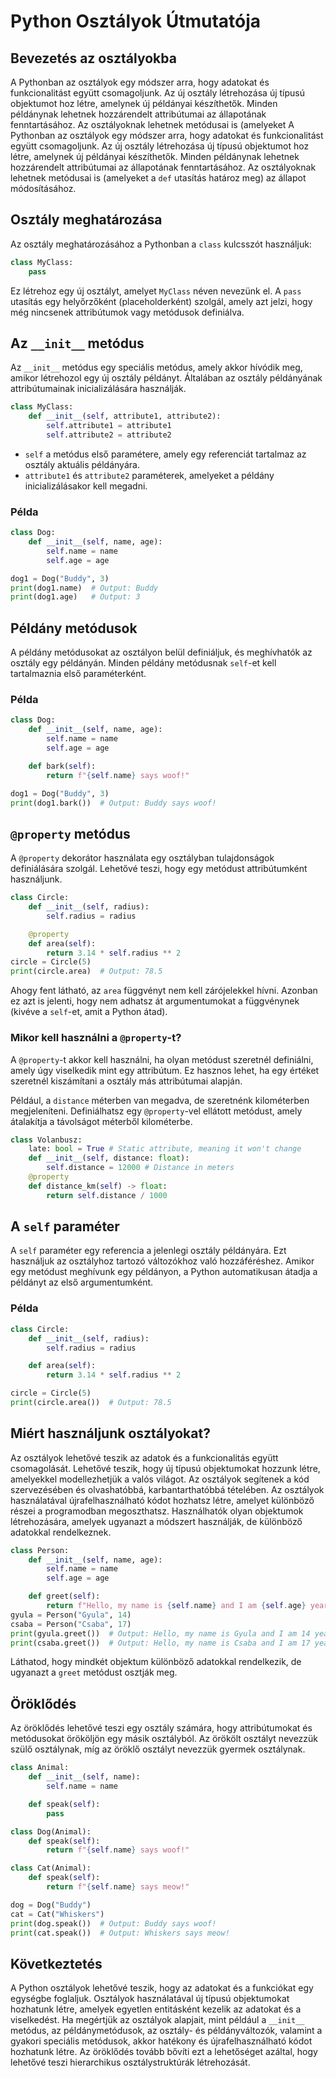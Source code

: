 # Python Osztályok Útmutatója

## Bevezetés az osztályokba

A Pythonban az osztályok egy módszer arra, hogy adatokat és funkcionalitást együtt csomagoljunk. Az új osztály létrehozása új típusú objektumot hoz létre, amelynek új példányai készíthetők. Minden példánynak lehetnek hozzárendelt attribútumai az állapotának fenntartásához. Az osztályoknak lehetnek metódusai is (amelyeket
A Pythonban az osztályok egy módszer arra, hogy adatokat és funkcionalitást együtt csomagoljunk. Az új osztály létrehozása új típusú objektumot hoz létre, amelynek új példányai készíthetők. Minden példánynak lehetnek hozzárendelt attribútumai az állapotának fenntartásához. Az osztályoknak lehetnek metódusai is (amelyeket a `def` utasítás határoz meg) az állapot módosításához.

## Osztály meghatározása

Az osztály meghatározásához a Pythonban a `class` kulcsszót használjuk:

```py filename="example.py" copy
class MyClass:
    pass
```

Ez létrehoz egy új osztályt, amelyet `MyClass` néven nevezünk el. A `pass` utasítás egy helyőrzőként (placeholderként) szolgál, amely azt jelzi, hogy még nincsenek attribútumok vagy metódusok definiálva.

## Az `__init__` metódus

Az `__init__` metódus egy speciális metódus, amely akkor hívódik meg, amikor létrehozol egy új osztály példányt. Általában az osztály példányának attribútumainak inicializálására használják.

```py filename="example.py" copy
class MyClass:
    def __init__(self, attribute1, attribute2):
        self.attribute1 = attribute1
        self.attribute2 = attribute2
```

- `self` a metódus első paramétere, amely egy referenciát tartalmaz az osztály aktuális példányára.
- `attribute1` és `attribute2` paraméterek, amelyeket a példány inicializálásakor kell megadni.

### Példa

```py filename="example.py" copy
class Dog:
    def __init__(self, name, age):
        self.name = name
        self.age = age

dog1 = Dog("Buddy", 3)
print(dog1.name)  # Output: Buddy
print(dog1.age)   # Output: 3
```

## Példány metódusok

A példány metódusokat az osztályon belül definiáljuk, és meghívhatók az osztály egy példányán. Minden példány metódusnak `self`-et kell tartalmaznia első paraméterként.

### Példa

```py filename="example.py" copy
class Dog:
    def __init__(self, name, age):
        self.name = name
        self.age = age

    def bark(self):
        return f"{self.name} says woof!"

dog1 = Dog("Buddy", 3)
print(dog1.bark())  # Output: Buddy says woof!
```

## `@property` metódus

A `@property` dekorátor használata egy osztályban tulajdonságok definiálására szolgál. Lehetővé teszi, hogy egy metódust attribútumként használjunk.

```py filename="example.py" copy
class Circle:
    def __init__(self, radius):
        self.radius = radius

    @property
    def area(self):
        return 3.14 * self.radius ** 2
circle = Circle(5)
print(circle.area)  # Output: 78.5
```

Ahogy fent látható, az `area` függvényt nem kell zárójelekkel hívni. Azonban ez azt is jelenti, hogy nem adhatsz át argumentumokat a függvénynek (kivéve a `self`-et, amit a Python átad).

### Mikor kell használni a `@property`-t?

A `@property`-t akkor kell használni, ha olyan metódust szeretnél definiálni, amely úgy viselkedik mint egy attribútum. Ez hasznos lehet, ha egy értéket szeretnél kiszámítani a osztály más attribútumai alapján.

Például, a `distance` méterben van megadva, de szeretnénk kilométerben megjeleníteni. Definiálhatsz egy `@property`-vel ellátott metódust, amely átalakítja a távolságot méterből kilométerbe.

```py filename="example.py" copy
class Volanbusz:
    late: bool = True # Static attribute, meaning it won't change
    def __init__(self, distance: float):
        self.distance = 12000 # Distance in meters
    @property
    def distance_km(self) -> float:
        return self.distance / 1000
```

## A `self` paraméter

A `self` paraméter egy referencia a jelenlegi osztály példányára. Ezt használjuk az osztályhoz tartozó változókhoz való hozzáféréshez. Amikor egy metódust meghívunk egy példányon, a Python automatikusan átadja a példányt az első argumentumként.

### Példa

```py filename="example.py" copy
class Circle:
    def __init__(self, radius):
        self.radius = radius

    def area(self):
        return 3.14 * self.radius ** 2

circle = Circle(5)
print(circle.area())  # Output: 78.5
```

## Miért használjunk osztályokat?

Az osztályok lehetővé teszik az adatok és a funkcionalitás együtt csomagolását. Lehetővé teszik, hogy új típusú objektumokat hozzunk létre, amelyekkel modellezhetjük a valós világot. Az osztályok segítenek a kód szervezésében és olvashatóbbá, karbantarthatóbbá tételében. Az osztályok használatával újrafelhasználható kódot hozhatsz létre, amelyet különböző részei a programodban megoszthatsz. Használhatók olyan objektumok létrehozására, amelyek ugyanazt a módszert használják, de különböző adatokkal rendelkeznek.

```py filename="example.py" copy
class Person:
    def __init__(self, name, age):
        self.name = name
        self.age = age

    def greet(self):
        return f"Hello, my name is {self.name} and I am {self.age} years old."
gyula = Person("Gyula", 14)
csaba = Person("Csaba", 17)
print(gyula.greet())  # Output: Hello, my name is Gyula and I am 14 years old.
print(csaba.greet())  # Output: Hello, my name is Csaba and I am 17 years old.
```

Láthatod, hogy mindkét objektum különböző adatokkal rendelkezik, de ugyanazt a `greet` metódust osztják meg.

## Öröklődés

Az öröklődés lehetővé teszi egy osztály számára, hogy attribútumokat és metódusokat örököljön egy másik osztályból. Az örökölt osztályt nevezzük szülő osztálynak, míg az öröklő osztályt nevezzük gyermek osztálynak.

```py filename="example.py" copy
class Animal:
    def __init__(self, name):
        self.name = name

    def speak(self):
        pass

class Dog(Animal):
    def speak(self):
        return f"{self.name} says woof!"

class Cat(Animal):
    def speak(self):
        return f"{self.name} says meow!"

dog = Dog("Buddy")
cat = Cat("Whiskers")
print(dog.speak())  # Output: Buddy says woof!
print(cat.speak())  # Output: Whiskers says meow!
```

## Következtetés

A Python osztályok lehetővé teszik, hogy az adatokat és a funkciókat egy egységbe foglaljuk. Osztályok használatával új típusú objektumokat hozhatunk létre, amelyek egyetlen entitásként kezelik az adatokat és a viselkedést. Ha megértjük az osztályok alapjait, mint például a `__init__` metódus, az példánymetódusok, az osztály- és példányváltozók, valamint a gyakori speciális metódusok, akkor hatékony és újrafelhasználható kódot hozhatunk létre. Az öröklődés tovább bővíti ezt a lehetőséget azáltal, hogy lehetővé teszi hierarchikus osztálystruktúrák létrehozását.

